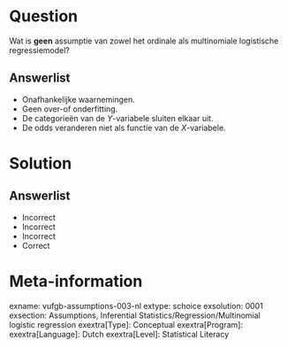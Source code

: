 Question
========

Wat is **geen** assumptie van zowel het ordinale als multinomiale logistische regressiemodel?
  
Answerlist
----------
* Onafhankelijke waarnemingen.
* Geen over-of onderfitting.
* De categorieën van de *Y*-variabele sluiten elkaar uit.
* De odds veranderen niet als functie van de *X*-variabele.

Solution
========

Answerlist
----------
* Incorrect
* Incorrect
* Incorrect
* Correct

Meta-information
================
exname: vufgb-assumptions-003-nl
extype: schoice
exsolution: 0001
exsection: Assumptions, Inferential Statistics/Regression/Multinomial logistic regression
exextra[Type]: Conceptual
exextra[Program]: 
exextra[Language]: Dutch
exextra[Level]: Statistical Literacy
